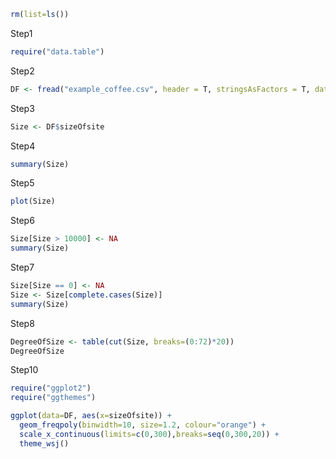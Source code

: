 ```{r}
rm(list=ls())
```


Step1
```{r}
require("data.table")
```



Step2
```{r}
DF <- fread("example_coffee.csv", header = T, stringsAsFactors = T, data.table = F)
```


Step3
```{r}
Size <- DF$sizeOfsite
```


Step4
```{r}
summary(Size)
```

Step5
```{r}
plot(Size)
```


Step6
```{r}
Size[Size > 10000] <- NA
summary(Size)
```



Step7
```{r}
Size[Size == 0] <- NA
Size <- Size[complete.cases(Size)]
summary(Size)
```


Step8
```{r}
DegreeOfSize <- table(cut(Size, breaks=(0:72)*20))
DegreeOfSize
```



Step10
```{r eval=F}
require("ggplot2")
require("ggthemes")
```

```{r}
ggplot(data=DF, aes(x=sizeOfsite)) +
  geom_freqpoly(binwidth=10, size=1.2, colour="orange") +
  scale_x_continuous(limits=c(0,300),breaks=seq(0,300,20)) +
  theme_wsj()
```
